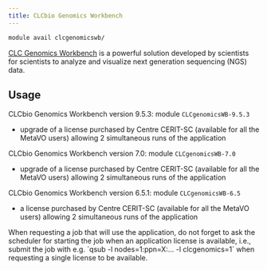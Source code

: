 ```yaml
---
title: CLCbio Genomics Workbench
---
```

```bash
module avail clcgenomicswb/
```

[CLC Genomics Workbench](https://resources.qiagenbioinformatics.com/manuals/clcgenomicsworkbench/current/index.php?manual=Introduction_CLC_Genomics_Workbench.html) is a powerful solution developed by scientists for scientists to analyze and visualize next generation sequencing (NGS) data.

## Usage

CLCbio Genomics Workbench version 9.5.3: module `CLCgenomicsWB-9.5.3`

- upgrade of a license purchased by Centre CERIT-SC (available for all the MetaVO users) allowing 2 simultaneous runs of the application

CLCbio Genomics Workbench version 7.0: module `CLCgenomicsWB-7.0`

- upgrade of a license purchased by Centre CERIT-SC (available for all the MetaVO users) allowing 2 simultaneous runs of the application

CLCbio Genomics Workbench version 6.5.1: module `CLCgenomicsWB-6.5`

- a license purchased by Centre CERIT-SC (available for all the MetaVO users) allowing 2 simultaneous runs of the application

<Callout type="info">
When requesting a job that will use the application, do not forget to ask the scheduler for starting the job when an application license is available, i.e., submit the job with e.g. `qsub -l nodes=1:ppn=X:... -l clcgenomics=1` when requesting a single license to be available.
</Callout>


